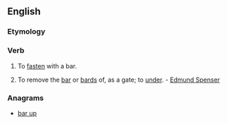 ==English==

===Etymology===
{{prefix|up|bar}}

===Verb===
{{en-verb|upbar|r|ing}}

# {{transitive|rare}} To [[fasten]] with a bar. 
# {{transitive|obsolete}} To remove the [[bar]] or [[bards]] of, as a gate; to [[under]]. - [[w:Edmund Spenser|Edmund Spenser]]

===Anagrams===
* [[bar up#English|bar up]]
